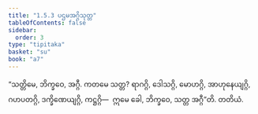 ```yaml
---
title: "1.5.3 ပဌမအဂ္ဂိသုတ္တ"
tableOfContents: false
sidebar:
  order: 3
type: "tipitaka"
basket: "su"
book: "a7"
---
```



<DynamicBreadcrumb />

<Division number="46" book="a7" e="ch" v="16" p="428">

<Paragraph number="237" book="a7">
“သတ္တိမေ, ဘိက္ခဝေ, အဂ္ဂီ. ကတမေ သတ္တ? ရာဂဂ္ဂိ, ဒေါသဂ္ဂိ, မောဟဂ္ဂိ, အာဟုနေယျဂ္ဂိ, ဂဟပတဂ္ဂိ, ဒက္ခိဏေယျဂ္ဂိ, ကဋ္ဌဂ္ဂိ—  ဣမေ ခေါ, ဘိက္ခဝေ, သတ္တ အဂ္ဂီ”တိ.

</Paragraph>
</Division>

<Paragraph number="238" type="center" book="a7">
တတိယံ.
</Paragraph>